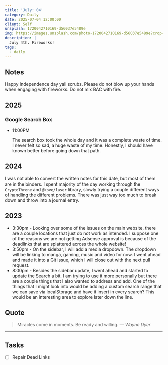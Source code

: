 ```yaml
---
title: 'July: 04'
category: Daily
date: 2025-07-04 12:00:00
client: Self
unsplash: 1720042710169-d56037e5489e
img: https://images.unsplash.com/photo-1720042710169-d56037e5489e?crop=entropy&cs=srgb&fm=jpg&ixid=MnwzNjM5Nzd8MHwxfHJhbmRvbXx8fHx8fHx8fDE2ODE3NDg2ODY&ixlib=rb-4.0.3&q=85
description: |
  July 4th. Fireworks!
tags:
  - daily
---
```



## Notes

Happy Independence day yall scrubs. Please do not blow up your hands when engaging with fireworks. Do not mix BAC with fire.

## 2025

### Google Search Box

-   11:00PM

    The search box took the whole day and it was a complete waste of time.
    I never felt so sad, a huge waste of my time.
    Honestly, I should have known better before going down that path.

## 2024

I was not able to convert the written notes for this date, but most of them are in the binders.
I spent majority of the day working through the `CryptoThrone` and `@kbve/laser` library, slowly trying a couple different ways of handling the different problems.
There was just way too much to break down and throw into a journal entry.


<Adsense />

## 2023
- 3:30pm - Looking over some of the issues on the main website, there are a couple locations that just do not work as intended. I suppose one of the reasons we are not getting Adsense approval is because of the deadlinks that are splattered across the whole website! 
- 3:50pm - On the sidebar, I will add a media dropdown. The dropdown will be linking to manga, gaming, music and video for now. I went ahead and made it into a Git issue, which I will close out with the next pull request.
- 8:00pm - Besides the sidebar update, I went ahead and started to update the Search a bit. I am trying to use it more personally but there are a couple things that I also wanted to address and add. One of the things that I might look into would be adding a custom search range that we can save via localStorage and have it insert in every search? This would be an interesting area to explore later down the line. 

## Quote

> Miracles come in moments. Be ready and willing.
> — <cite>Wayne Dyer</cite>

---

## Tasks

- [ ] Repair Dead Links